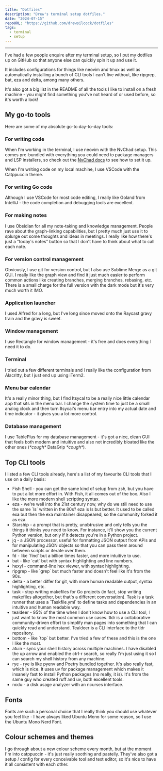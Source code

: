 ```yaml
---
title: "Dotfiles"
description: "Drew's terminal setup dotfiles."
date: "2024-07-15"
repoURL: "https://github.com/drewsilcock/dotfiles"
tags:
  - terminal
  - setup
---
```



---

I've had a few people enquire after my terminal setup, so I put my dotfiles up on GitHub so that anyone else can quickly spin it up and use it.

It includes configurations for things like neovim and tmux as well as automatically installing a bunch of CLI tools I can't live without, like <Link external href="https://github.com/BurntSushi/ripgrep">ripgrep</Link>, <Link external href="https://github.com/sharkdp/bat">bat</Link>, <Link external href="https://eza.rocks/">eza</Link> and <Link external href="https://github.com/dandavison/delta">delta</Link>, among many others.

It's also got a big list in the README of all the tools I like to install on a fresh machine - you might find something you've not heard of or used before, so it's worth a look!

## My go-to tools

Here are some of my absolute go-to day-to-day tools:

### For writing code

When I'm working in the terminal, I use <Link external href="https://neovim.io/">neovim</Link> with the <Link external href="https://nvchad.com/">NvChad</Link> setup. This comes pre-bundled with everything you could need to package managers and LSP installers, so check out the [NvChad docs](https://nvchad.com/docs/config/walkthrough) to see how to set it up.

When I'm writing code on my local machine, I use <Link external href="https://code.visualstudio.com/">VSCode</Link> with the <Link external href="https://github.com/catppuccin/vscode">Catppuccin</Link> theme.

### For writing Go code

Although I use VSCode for most code editing, I really like <Link external href="https://www.jetbrains.com/go/">Goland from IntelliJ</Link> - the code completion and debugging tools are excellent.

### For making notes

I use <Link external href="https://obsidian.md/">Obsidian</Link> for all my note-taking and knowledge management. People rave about the graph-linking capabilities, but I pretty much just use it to splurge out some thoughts and ideas in meetings. I really like how there's just a "today's notes" button so that I don't have to think about what to call each note.

### For version control management

Obviously, I use git for version control, but I also use <Link external href="https://www.sublimemerge.com/">Sublime Merge</Link> as a git GUI. I really like the graph view and find it just much easier to perform common actions like creating branches, merging branches, rebasing, etc. There is a small charge for the full version with the dark mode but it's very much worth it IMO.

### Application launcher

I used <Link external href="https://www.alfredapp.com/">Alfred</Link> for a long, but I've long since moved onto the <Link external href="https://www.raycast.com/">Raycast</Link> gravy train and the gravy is sweet.

### Window management

I use <Link external href="https://rectangleapp.com/">Rectangle</Link> for window management - it's free and does everything I need it to do.

### Terminal

I tried out a few different terminals and I really like the configuration from <Link external href="https://alacritty.org/">Alacritty</Link>, but I just end up using <Link external href="https://iterm2.com/">iTerm2</Link>.

### Menu bar calendar

It's a really minor thing, but I find <Link external href="https://www.mowglii.com/itsycal/">Itsycal</Link> to be a really nice little calendar app that sits in the menu bar. I change the system time to just be a small analog clock and then turn Itsycal's menu bar entry into my actual date and time indicator - it gives you a lot more control.

### Database management

I use <Link external href="https://tableplus.com/">TablePlus</Link> for my database management - it's got a nice, clean GUI that feels both modern and intuitive and also not incredibly bloated like the other ones (*\*cough\** DataGrip *\*cough\**).

## Top CLI tools

I listed a few CLI tools already, here's a list of my favourite CLI tools that I use on a daily basis:

- <Link external href="https://fishshell.com/">Fish Shell</Link> - you can get the same kind of setup from zsh, but you have to put a lot more effort in. With Fish, it all comes out of the box. Also I like the more modern shell scripting syntax.
- <Link external href="https://eza.rocks/">eza</Link> - we're well into the 21st century now, why do we still need to use the same `ls` written in the 80s? eza is ls but better. It used to be called exa but then the exa maintainer disappeared, so the community forked it as eza.
- <Link external href="https://starship.rs">Starship</Link> - a prompt that is pretty, unobtrusive and only tells you the things it thinks you need to know. For instance, it'll show you the current Python version, but only if it detects you're in a Python project.
- <Link external href="https://jqlang.github.io/jq/">jq</Link> - a JSON processor, useful for formatting JSON output from APIs and for manipulating JSON objects so that you can pass them around between scripts or iterate over them.
- <Link external href="https://github.com/sharkdp/fd">fd</Link> - like `find` but a billion times faster, and more intuitive to use.
- <Link external href="https://github.com/sharkdp/bat">bat</Link> - like `cat` but with syntax highlighting and line numbers.
- <Link external href="https://github.com/sharkdp/hexyl">hexyl</Link> - command-line hex viewer, with syntax highlighting.
- <Link external href="https://github.com/BurntSushi/ripgrep">ripgrep</Link> - like `grep` but much faster and doesn't feel like it's from the 90s.
- <Link external href="https://github.com/dandavison/delta">delta</Link> - a better differ for git, with more human readable output, syntax highlighting, etc.
- <Link external href="https://taskfile.dev/">task</Link> - stop writing makefiles for Go projects (in fact, stop writing makefiles altogether, but that's a different conversation). Task is a task runner that uses a `Taskfile.yml` to define tasks and dependencies in an intuitive and human readable way.
- <Link external href="https://github.com/dbrgn/tealdeer">tealdeer</Link> - 95% of the time when I don't know how to use a CLI tool, I just want to know the most common use cases. <Link external href="https://tldr.sh/">tldr</Link> is a collaborative community-driven effort to simplify man pages into something that I can quickly read and understand. Tealdeer is a CLI interface to the tldr repository.
- <Link external href="https://github.com/ClementTsang/bottom">bottom</Link> - like `top` but better. I've tried a few of these and this is the one I like the most.
- <Link external href="https://atuin.sh/">atuin</Link> - sync your shell history across multiple machines. I have disabled the up arrow and enabled the ctrl-r search, so really I'm just using it so I can search my shell history from any machine.
- <Link external href="https://rye.astral.sh/guide/installation/">rye</Link> - rye is like pyenv and Poetry bundled together. It's also really fast, which is nice. It uses uv for package management which makes it insanely fast to install Python packages (no really, it is). It's from the same guy who created <Link external href="https://astral.sh/ruff">ruff</Link> and <Link external href="https://github.com/astral-sh/uv">uv</Link>, both excellent tools.
- <Link external href="https://dev.yorhel.nl/ncdu">ncdu</Link> - a disk usage analyzer with an ncurses interface.

## Fonts

Fonts are such a personal choice that I really think you should use whatever you feel like - I have always liked <Link external href="https://design.ubuntu.com/font">Ubuntu Mono</Link> for some reason, so I use the <Link external href="https://github.com/ryanoasis/nerd-fonts/releases">Ubuntu Mono Nerd Font</Link>.

## Colour schemes and themes

I go through about a new colour scheme every month, but at the moment I'm into <Link external href="https://github.com/catppuccin/catppuccin">catppuccin</Link> - it's just really soothing and pastelly. They've also got a setup / config for every conceivable tool and text editor, so it's nice to have it all consistent with each other.
